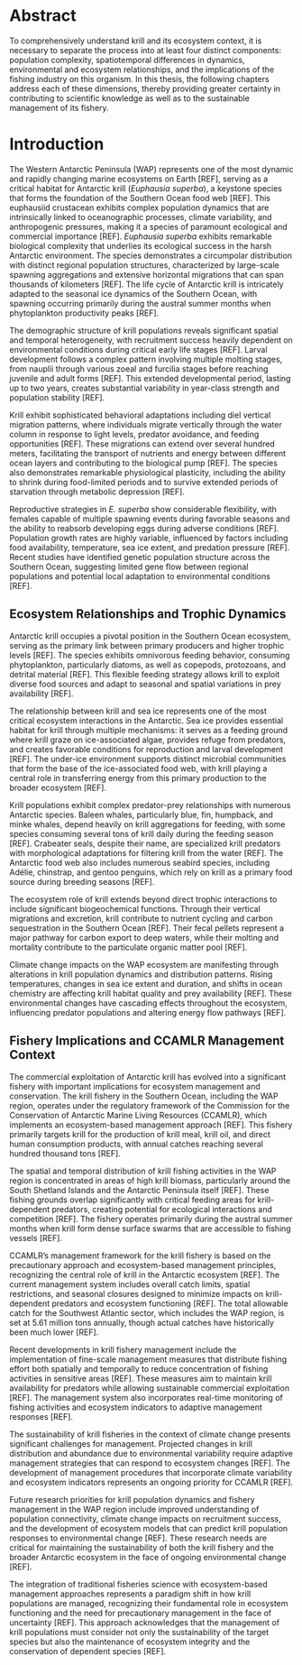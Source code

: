 # Abstract {-}


To comprehensively understand krill and its ecosystem context, it is necessary to separate the process into at least four distinct components: population complexity, spatiotemporal differences in dynamics, environmental and ecosystem relationships, and the implications of the fishing industry on this organism. In this thesis, the following chapters address each of these dimensions, thereby providing greater certainty in contributing to scientific knowledge as well as to the sustainable management of its fishery.


# Introduction


The Western Antarctic Peninsula (WAP) represents one of the most dynamic and rapidly changing marine ecosystems on Earth [REF], serving as a critical habitat for Antarctic krill (*Euphausia superba*), a keystone species that forms the foundation of the Southern Ocean food web [REF]. This euphausiid crustacean exhibits complex population dynamics that are intrinsically linked to oceanographic processes, climate variability, and anthropogenic pressures, making it a species of paramount ecological and commercial importance [REF]. *Euphausia superba* exhibits remarkable biological complexity that underlies its ecological success in the harsh Antarctic environment. The species demonstrates a circumpolar distribution with distinct regional population structures, characterized by large-scale spawning aggregations and extensive horizontal migrations that can span thousands of kilometers [REF]. The life cycle of Antarctic krill is intricately adapted to the seasonal ice dynamics of the Southern Ocean, with spawning occurring primarily during the austral summer months when phytoplankton productivity peaks [REF]. 

The demographic structure of krill populations reveals significant spatial and temporal heterogeneity, with recruitment success heavily dependent on environmental conditions during critical early life stages [REF]. Larval development follows a complex pattern involving multiple molting stages, from nauplii through various zoeal and furcilia stages before reaching juvenile and adult forms [REF]. This extended developmental period, lasting up to two years, creates substantial variability in year-class strength and population stability [REF].

Krill exhibit sophisticated behavioral adaptations including diel vertical migration patterns, where individuals migrate vertically through the water column in response to light levels, predator avoidance, and feeding opportunities [REF]. These migrations can extend over several hundred meters, facilitating the transport of nutrients and energy between different ocean layers and contributing to the biological pump [REF]. The species also demonstrates remarkable physiological plasticity, including the ability to shrink during food-limited periods and to survive extended periods of starvation through metabolic depression [REF].

Reproductive strategies in *E. superba* show considerable flexibility, with females capable of multiple spawning events during favorable seasons and the ability to reabsorb developing eggs during adverse conditions [REF]. Population growth rates are highly variable, influenced by factors including food availability, temperature, sea ice extent, and predation pressure [REF]. Recent studies have identified genetic population structure across the Southern Ocean, suggesting limited gene flow between regional populations and potential local adaptation to environmental conditions [REF].

## Ecosystem Relationships and Trophic Dynamics

Antarctic krill occupies a pivotal position in the Southern Ocean ecosystem, serving as the primary link between primary producers and higher trophic levels [REF]. The species exhibits omnivorous feeding behavior, consuming phytoplankton, particularly diatoms, as well as copepods, protozoans, and detrital material [REF]. This flexible feeding strategy allows krill to exploit diverse food sources and adapt to seasonal and spatial variations in prey availability [REF].

The relationship between krill and sea ice represents one of the most critical ecosystem interactions in the Antarctic. Sea ice provides essential habitat for krill through multiple mechanisms: it serves as a feeding ground where krill graze on ice-associated algae, provides refuge from predators, and creates favorable conditions for reproduction and larval development [REF]. The under-ice environment supports distinct microbial communities that form the base of the ice-associated food web, with krill playing a central role in transferring energy from this primary production to the broader ecosystem [REF].

Krill populations exhibit complex predator-prey relationships with numerous Antarctic species. Baleen whales, particularly blue, fin, humpback, and minke whales, depend heavily on krill aggregations for feeding, with some species consuming several tons of krill daily during the feeding season [REF]. Crabeater seals, despite their name, are specialized krill predators with morphological adaptations for filtering krill from the water [REF]. The Antarctic food web also includes numerous seabird species, including Adélie, chinstrap, and gentoo penguins, which rely on krill as a primary food source during breeding seasons [REF].

The ecosystem role of krill extends beyond direct trophic interactions to include significant biogeochemical functions. Through their vertical migrations and excretion, krill contribute to nutrient cycling and carbon sequestration in the Southern Ocean [REF]. Their fecal pellets represent a major pathway for carbon export to deep waters, while their molting and mortality contribute to the particulate organic matter pool [REF].

Climate change impacts on the WAP ecosystem are manifesting through alterations in krill population dynamics and distribution patterns. Rising temperatures, changes in sea ice extent and duration, and shifts in ocean chemistry are affecting krill habitat quality and prey availability [REF]. These environmental changes have cascading effects throughout the ecosystem, influencing predator populations and altering energy flow pathways [REF].

## Fishery Implications and CCAMLR Management Context

The commercial exploitation of Antarctic krill has evolved into a significant fishery with important implications for ecosystem management and conservation. The krill fishery in the Southern Ocean, including the WAP region, operates under the regulatory framework of the Commission for the Conservation of Antarctic Marine Living Resources (CCAMLR), which implements an ecosystem-based management approach [REF]. This fishery primarily targets krill for the production of krill meal, krill oil, and direct human consumption products, with annual catches reaching several hundred thousand tons [REF].

The spatial and temporal distribution of krill fishing activities in the WAP region is concentrated in areas of high krill biomass, particularly around the South Shetland Islands and the Antarctic Peninsula itself [REF]. These fishing grounds overlap significantly with critical feeding areas for krill-dependent predators, creating potential for ecological interactions and competition [REF]. The fishery operates primarily during the austral summer months when krill form dense surface swarms that are accessible to fishing vessels [REF].

CCAMLR's management framework for the krill fishery is based on the precautionary approach and ecosystem-based management principles, recognizing the central role of krill in the Antarctic ecosystem [REF]. The current management system includes overall catch limits, spatial restrictions, and seasonal closures designed to minimize impacts on krill-dependent predators and ecosystem functioning [REF]. The total allowable catch for the Southwest Atlantic sector, which includes the WAP region, is set at 5.61 million tons annually, though actual catches have historically been much lower [REF].

Recent developments in krill fishery management include the implementation of fine-scale management measures that distribute fishing effort both spatially and temporally to reduce concentration of fishing activities in sensitive areas [REF]. These measures aim to maintain krill availability for predators while allowing sustainable commercial exploitation [REF]. The management system also incorporates real-time monitoring of fishing activities and ecosystem indicators to adaptive management responses [REF].

The sustainability of krill fisheries in the context of climate change presents significant challenges for management. Projected changes in krill distribution and abundance due to environmental variability require adaptive management strategies that can respond to ecosystem changes [REF]. The development of management procedures that incorporate climate variability and ecosystem indicators represents an ongoing priority for CCAMLR [REF].

Future research priorities for krill population dynamics and fishery management in the WAP region include improved understanding of population connectivity, climate change impacts on recruitment success, and the development of ecosystem models that can predict krill population responses to environmental change [REF]. These research needs are critical for maintaining the sustainability of both the krill fishery and the broader Antarctic ecosystem in the face of ongoing environmental change [REF].

The integration of traditional fisheries science with ecosystem-based management approaches represents a paradigm shift in how krill populations are managed, recognizing their fundamental role in ecosystem functioning and the need for precautionary management in the face of uncertainty [REF]. This approach acknowledges that the management of krill populations must consider not only the sustainability of the target species but also the maintenance of ecosystem integrity and the conservation of dependent species [REF].

